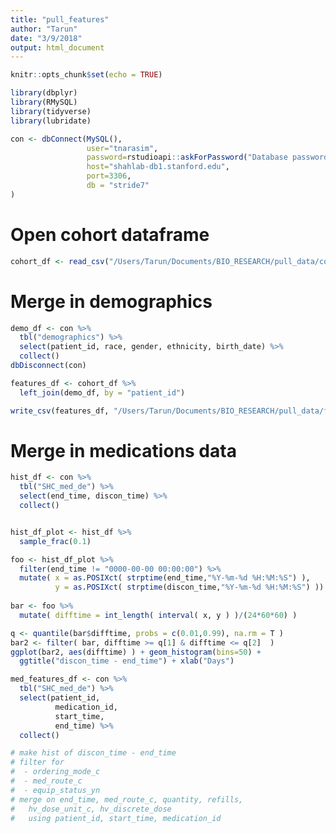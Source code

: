 ```yaml
---
title: "pull_features"
author: "Tarun"
date: "3/9/2018"
output: html_document
---
```


```r
knitr::opts_chunk$set(echo = TRUE)
```


```r
library(dbplyr)
library(RMySQL)
library(tidyverse)
library(lubridate)

con <- dbConnect(MySQL(),  
                 user="tnarasim",
                 password=rstudioapi::askForPassword("Database password"), 
                 host="shahlab-db1.stanford.edu", 
                 port=3306,
                 db = "stride7"
)

```

# Open cohort dataframe
```r

cohort_df <- read_csv("/Users/Tarun/Documents/BIO_RESEARCH/pull_data/cohort_df.csv")

```


# Merge in demographics

```r

demo_df <- con %>% 
  tbl("demographics") %>% 
  select(patient_id, race, gender, ethnicity, birth_date) %>% 
  collect()
dbDisconnect(con)

features_df <- cohort_df %>% 
  left_join(demo_df, by = "patient_id")

write_csv(features_df, "/Users/Tarun/Documents/BIO_RESEARCH/pull_data/features_df.csv")

```


# Merge in medications data

```r

hist_df <- con %>% 
  tbl("SHC_med_de") %>% 
  select(end_time, discon_time) %>% 
  collect()


hist_df_plot <- hist_df %>% 
  sample_frac(0.1) 

foo <- hist_df_plot %>% 
  filter(end_time != "0000-00-00 00:00:00") %>% 
  mutate( x = as.POSIXct( strptime(end_time,"%Y-%m-%d %H:%M:%S") ), 
          y = as.POSIXct( strptime(discon_time,"%Y-%m-%d %H:%M:%S") ))
  
bar <- foo %>% 
  mutate( difftime = int_length( interval( x, y ) )/(24*60*60) )

q <- quantile(bar$difftime, probs = c(0.01,0.99), na.rm = T )
bar2 <- filter( bar, difftime >= q[1] & difftime <= q[2]  )  
ggplot(bar2, aes(difftime) ) + geom_histogram(bins=50) + 
  ggtitle("discon_time - end_time") + xlab("Days")

med_features_df <- con %>% 
  tbl("SHC_med_de") %>% 
  select(patient_id, 
          medication_id, 
          start_time, 
          end_time) %>% 
  collect()

# make hist of discon_time - end_time 
# filter for
#  - ordering_mode_c 
#  - med_route_c 
#  - equip_status_yn 
# merge on end_time, med_route_c, quantity, refills, 
#   hv_dose_unit_c, hv_discrete_dose
#   using patient_id, start_time, medication_id

```

